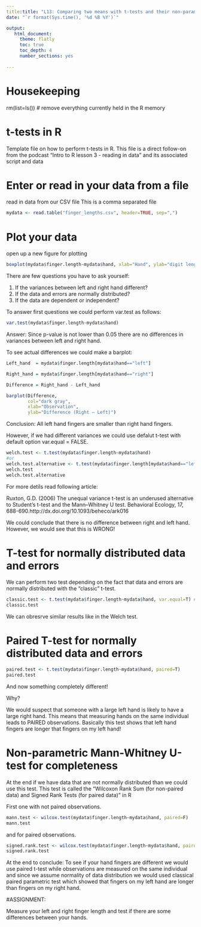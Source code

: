 ```yaml
---
title:title: "L13: Comparing two means with t-tests and their non-parametric analogues"
date: "`r format(Sys.time(), '%d %B %Y')`"

output:
   html_document:
     theme: flatly
     toc: true
     toc_depth: 4
     number_sections: yes
     
---
```


# Housekeeping

rm(list=ls()) # remove everything currently held in the R memory


# t-tests in R

Template file on how to perform t-tests in R.
This file is a direct follow-on from the podcast "Intro to R lesson 3 - reading in data" and its associated script and data


# Enter or read in your data from a file

read in data from our CSV file
This is a comma separated file


```r

mydata <- read.table("finger_lengths.csv", header=TRUE, sep=",")
```


# Plot your data


open up a new figure for plotting
```r
boxplot(mydata$finger.length~mydata$hand, xlab="Hand", ylab="digit length(cm)")
```



There are few questions you have to ask yourself: 

1. If the variances between left and right hand different?
2. If the data and errors are normally distributed?
3. If the data are dependent or independent?


To answer first questions we could perform var.test as follows:

```r
var.test(mydata$finger.length~mydata$hand)
```

Answer: Since p-value is not lower than 0.05 there are no differences in variances between left and right hand.

To see actual differences we could make a barplot:

```r
Left_hand  = mydata$finger.length[mydata$hand=="left"]

Right_hand = mydata$finger.length[mydata$hand=="right"]

Difference = Right_hand - Left_hand

barplot(Difference,  
        col="dark gray",
        xlab="Observation",
        ylab="Difference (Right – Left)")
```
Conclusion: All left hand fingers are smaller than right hand fingers.

However, if we had different variances we could use defalut t-test with default option var.equal = FALSE.


```r
welch.test <- t.test(mydata$finger.length~mydata$hand)
#or
welch.test.alternative <- t.test(mydata$finger.length[mydata$hand=="left"],mydata$finger.length[mydata$hand=="right"])
welch.test
welch.test.alternative
```


For more detils read following article:

Ruxton, G.D. (2006) The unequal variance t-test is an underused alternative to Student's t-test and the Mann–Whitney U test. Behavioral Ecology, 17, 688-690.http://dx.doi.org/10.1093/beheco/ark016


We could conclude that there is no difference between right and left hand. However, we would see that this is WRONG!


# T-test for normally distributed data and errors

We can perform two test depending on the fact that data and errors are normally distributed with the "classic" t-test.

```r
classic.test <- t.test(mydata$finger.length~mydata$hand, var.equal=T) #note that variances equality is true!
classic.test
```

We can obresrve similar results like in the Welch test.



# Paired T-test for normally distributed data and errors 

```r
paired.test <- t.test(mydata$finger.length~mydata$hand, paired=T)
paired.test
```

And now something completely different!

Why?

We would suspect that someone with a large left hand is likely to have a large right hand. This means that measuring hands on the same individual leads to PAIRED observations. Basically this test shows that left hand fingers are longer that fingers on my left hand!


# Non-parametric Mann-Whitney U-test for completeness

At the end if we have data that are not normally distributed than we could use this test. 
This test is called the "Wilcoxon Rank Sum (for non-paired data) and Signed Rank Tests (for paired data)" in R

First one with not paired observations.

```r
mann.test <- wilcox.test(mydata$finger.length~mydata$hand, paired=F)
mann.test
```

and for paired observations.
```r
signed.rank.test <- wilcox.test(mydata$finger.length~mydata$hand, paired=T)
signed.rank.test
```


At the end to conclude: To see if your hand fingers are different we would use paired t-test while observations are measured on the same individual and since we assume normality of data distribution we would used classical paired parametric test which showed that fingers on my left hand are longer than fingers on my right hand.

#ASSIGNMENT:

Measure your left and right finger length and test if there are some differences between your hands.

